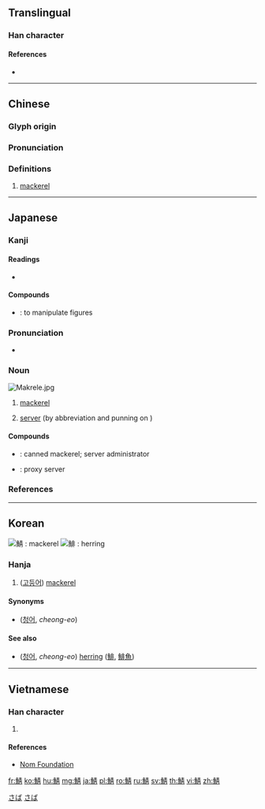 {{character info/new}}
{{also|鲭}}
==Translingual==

===Han character===
{{Han char|rn=195|rad=魚|as=08|sn=19|four=25327|canj=NFQMB|ids=⿰魚青}}

====References====
* {{Han ref|kx=1472.030|dkj=46210|dj=2004.160|hdz=74694.030|uh=9BD6|ud=39894|bh=C44A|bd=50250}}

----

==Chinese==
{{zh-forms|s=鲭}}

===Glyph origin===
{{Han etym}}

===Pronunciation===
{{zh-pron
|m=qīng,zhēng
|c=cing1
|mc=y
|oc=y
|ma=
|cat=n
}}

===Definitions===
{{zh-hanzi}}

# [[mackerel]]

----

==Japanese==

===Kanji===
{{ja-kanji|grade=|rs=魚08}}

====Readings====
* {{ja-readings|on=[[せい]] (sei)|kun=[[さば]] (saba)}}

====Compounds====
* {{ja-r|鯖を読む|さば を よむ}}: to manipulate figures

===Pronunciation===
* {{ja-pron|さば|acc=0|acc_ref=NHK}}

===Noun===
[[Image:Makrele.jpg|thumb]]
{{ja-noun|さば|サバ}}

# [[mackerel]]
# {{lb|ja|slang|computing|sort=さば}} [[server]] (by abbreviation and punning on {{m|ja|サーバー||server|tr=sābā}})

====Compounds====
* {{ja-r|鯖缶|さばかん}}: canned mackerel; server administrator
* {{ja-r|串鯖|くしさば}}: proxy server

===References===
<references/>

[[Category:ja:Fish|さば]]
[[Category:Japanese basic words|さば]]

----

==Korean==
[[File:Scomber japonicus.png|thumb|[[鯖]] : [[mackerel]]]]
[[File:Clupea harengus Gervais.flipped.jpg|thumb|[[鯡]] : [[herring]]]]

===Hanja===
{{ko-hanja|hangeul=청|eumhun=|rv=cheong|mr=ch'ŏng|y=cheng}}

# ([[고등어]]) [[mackerel]]

====Synonyms====
* {{l|ko|鯖魚}} ([[청어]], ''cheong-eo'')

====See also====
* {{l|ko|靑魚}} ([[청어]], ''cheong-eo'') [[herring]] ([[鯡]], [[鯡魚]])

----

==Vietnamese==

===Han character===
{{vi-readings|rs=魚08|hanviet=thanh}}

# {{defn|lang=vi|sort=魚08}}

====References====
* [http://nomfoundation.org/common/nom_details.php?codepoint=9bd6 Nom Foundation]

[[fr:鯖]]
[[ko:鯖]]
[[hu:鯖]]
[[mg:鯖]]
[[ja:鯖]]
[[pl:鯖]]
[[ro:鯖]]
[[ru:鯖]]
[[sv:鯖]]
[[th:鯖]]
[[vi:鯖]]
[[zh:鯖]]